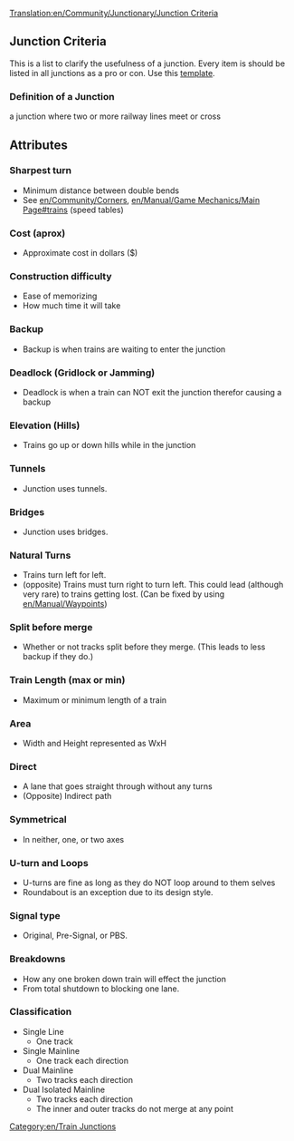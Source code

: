 [[Translation:en/Community/Junctionary/Junction Criteria]]
{{en/Junctionsmenu}}
==Junction Criteria==
This is a list to clarify the usefulness of a junction. 
Every item is should be listed in all junctions as a pro or con.
Use this [[Template:en/Junction Criteria|template]].

===Definition of a Junction===
a junction where two or more railway lines meet or cross

==Attributes==

===Sharpest turn===
* Minimum distance between double bends
* See [[en/Community/Corners]], [[en/Manual/Game Mechanics/Main Page#trains]] (speed tables)

===Cost (aprox)===
* Approximate cost in dollars ($)

===Construction difficulty===
* Ease of memorizing
* How much time it will take



===Backup===
* Backup is when trains are waiting to enter the junction

===Deadlock (Gridlock or Jamming)===
* Deadlock is when a train can NOT exit the junction therefor causing a backup

===Elevation (Hills)===
* Trains go up or down hills while in the junction

===Tunnels=== 
* Junction uses tunnels.

===Bridges===
* Junction uses bridges.

===Natural Turns=== 
* Trains turn left for left.
* (opposite) Trains must turn right to turn left. This could lead (although very rare) to trains getting lost. (Can be fixed by using [[en/Manual/Waypoints]])

===Split before merge===
* Whether or not tracks split before they merge. (This leads to less backup if they do.)

===Train Length (max or min)===
* Maximum or minimum length of a train

===Area===
* Width and Height represented as WxH

===Direct===
* A lane that goes straight through without any turns
* (Opposite) Indirect path

===Symmetrical===
* In neither, one, or two axes

===U-turn and Loops===
* U-turns are fine as long as they do NOT loop around to them selves
* Roundabout is an exception due to its design style.

===Signal type===
* Original, Pre-Signal, or PBS.

===Breakdowns===
* How any one broken down train will effect the junction
* From total shutdown to blocking one lane.

===Classification===
* Single Line
** One track 
* Single Mainline
** One track each direction
* Dual Mainline
** Two tracks each direction
* Dual Isolated Mainline
** Two tracks each direction
** The inner and outer tracks do not merge at any point


[[Category:en/Train Junctions]]